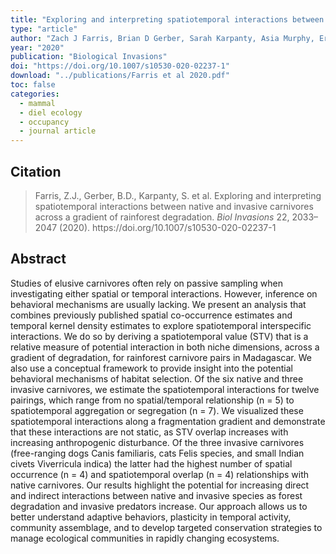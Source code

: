 ```yaml
---
title: "Exploring and interpreting spatiotemporal interactions between native and invasive carnivores across a gradient of rainforest degradation"
type: "article"
author: "Zach J Farris, Brian D Gerber, Sarah Karpanty, Asia Murphy, Erin Wampole, Felix Ratelolahy, Marcella J Kelly"
year: "2020"
publication: "Biological Invasions"
doi: "https://doi.org/10.1007/s10530-020-02237-1"
download: "../publications/Farris et al 2020.pdf"
toc: false
categories:
  - mammal
  - diel ecology
  - occupancy
  - journal article
---
```


## Citation 

> Farris, Z.J., Gerber, B.D., Karpanty, S. et al. Exploring and interpreting spatiotemporal interactions between native and invasive carnivores across a gradient of rainforest degradation. *Biol Invasions* 22, 2033–2047 (2020). https://doi.org/10.1007/s10530-020-02237-1

## Abstract

Studies of elusive carnivores often rely on passive sampling when investigating either spatial or temporal interactions. However, inference on behavioral mechanisms are usually lacking. We present an analysis that combines previously published spatial co-occurrence estimates and temporal kernel density estimates to explore spatiotemporal interspecific interactions. We do so by deriving a spatiotemporal value (STV) that is a relative measure of potential interaction in both niche dimensions, across a gradient of degradation, for rainforest carnivore pairs in Madagascar. We also use a conceptual framework to provide insight into the potential behavioral mechanisms of habitat selection. Of the six native and three invasive carnivores, we estimate the spatiotemporal interactions for twelve pairings, which range from no spatial/temporal relationship (n = 5) to spatiotemporal aggregation or segregation (n = 7). We visualized these spatiotemporal interactions along a fragmentation gradient and demonstrate that these interactions are not static, as STV overlap increases with increasing anthropogenic disturbance. Of the three invasive carnivores (free-ranging dogs Canis familiaris, cats Felis species, and small Indian civets Viverricula indica) the latter had the highest number of spatial occurrence (n = 4) and spatiotemporal overlap (n = 4) relationships with native carnivores. Our results highlight the potential for increasing direct and indirect interactions between native and invasive species as forest degradation and invasive predators increase. Our approach allows us to better understand adaptive behaviors, plasticity in temporal activity, community assemblage, and to develop targeted conservation strategies to manage ecological communities in rapidly changing ecosystems.